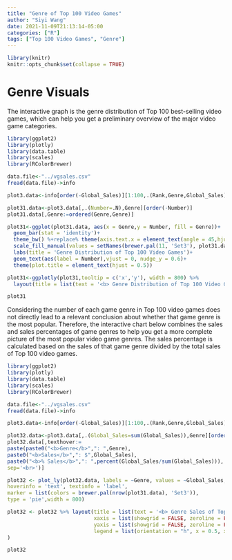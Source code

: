 ```yaml
---
title: "Genre of Top 100 Video Games"
author: "Siyi Wang"
date: 2021-11-09T21:13:14-05:00
categories: ["R"]
tags: ["Top 100 Video Games", "Genre"]
---
```


```r
library(knitr)
knitr::opts_chunk$set(collapse = TRUE)
```

# Genre Visuals

The interactive graph is the genre distribution of Top 100 best-selling video games, which can help you get a preliminary overview of the major video game categories.

```r
library(ggplot2)
library(plotly)
library(data.table)
library(scales)
library(RColorBrewer)

data.file<-"../vgsales.csv"
fread(data.file)->info

plot3.data<-info[order(-Global_Sales)][1:100,.(Rank,Genre,Global_Sales)]

plot31.data<-plot3.data[,.(Number=.N),Genre][order(-Number)]
plot31.data[,Genre:=ordered(Genre,Genre)]

plot31<-ggplot(plot31.data, aes(x = Genre,y = Number, fill = Genre))+
  geom_bar(stat = 'identity')+
  theme_bw() %+replace% theme(axis.text.x = element_text(angle = 45,hjust = 1,vjust = 1))+
  scale_fill_manual(values = setNames(brewer.pal(11, 'Set3'), plot31.data$Genre))+
  labs(title = 'Genre Distribution of Top 100 Video Games')+
  geom_text(aes(label = Number),vjust = 0, nudge_y = 0.6)+
  theme(plot.title = element_text(hjust = 0.5))

plot31<-ggplotly(plot31,tooltip = c('x','y'), width = 800) %>% 
  layout(title = list(text = '<b> Genre Distribution of Top 100 Video Games <b>', font = list(size = 15)))

plot31

```

Considering the number of each game genre in Top 100 video games does not directly lead to a relevant conclusion about whether that game genre is the most popular. Therefore, the interactive chart below combines the sales and sales percentages of game genres to help you get a more complete picture of the most popular video game genres. The sales percentage is calculated based on the sales of that game genre divided by the total sales of Top 100 video games.

```r
library(ggplot2)
library(plotly)
library(data.table)
library(scales)
library(RColorBrewer)

data.file<-"../vgsales.csv"
fread(data.file)->info

plot3.data<-info[order(-Global_Sales)][1:100,.(Rank,Genre,Global_Sales)]

plot32.data<-plot3.data[,.(Global_Sales=sum(Global_Sales)),Genre][order(-Global_Sales)]
plot32.data[,texthover:=
paste(paste0("<b>Genre</b>",": ",Genre),
paste0("<b>Sales</b>",": $",Global_Sales),
paste0("<b>% Sales</b>",": ",percent(Global_Sales/sum(Global_Sales))),
sep='<br>')]

plot32 <- plot_ly(plot32.data, labels = ~Genre, values = ~Global_Sales, text = ~texthover,
hoverinfo = 'text', textinfo = 'label',
marker = list(colors = brewer.pal(nrow(plot31.data), 'Set3')),
type = 'pie',width = 800)

plot32 <- plot32 %>% layout(title = list(text = '<b> Genre Sales of Top 100 Video Games (in millions) <b>', xref = 'paper', x = 0.5),
                            xaxis = list(showgrid = FALSE, zeroline = FALSE, showticklabels = FALSE),
                            yaxis = list(showgrid = FALSE, zeroline = FALSE, showticklabels = FALSE),
                            legend = list(orientation = "h", x = 0.5, xanchor = "center",y = -0.2)
)

plot32


```

